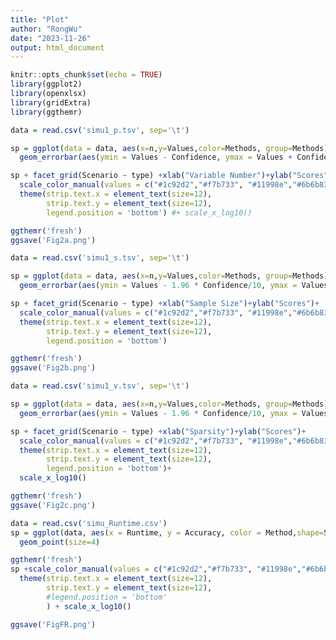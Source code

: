 ```yaml
---
title: "Plot"
author: "RongWu"
date: "2023-11-26"
output: html_document
---
```


```r
knitr::opts_chunk$set(echo = TRUE)
library(ggplot2)
library(openxlsx)
library(gridExtra)
library(ggthemr)

```


```r
data = read.csv('simu1_p.tsv', sep='\t')

sp = ggplot(data = data, aes(x=n,y=Values,color=Methods, group=Methods)) + geom_line(size=0.6,position = position_dodge(0.05)) + geom_point(size=1,position = position_dodge(0.05))+
  geom_errorbar(aes(ymin = Values - Confidence, ymax = Values + Confidence), width=0.1, position = position_dodge(0.5))

sp + facet_grid(Scenario ~ type) +xlab("Variable Number")+ylab("Scores")+
  scale_color_manual(values = c("#1c92d2","#f7b733", "#11998e","#6b6b83", "#f12711"))+
  theme(strip.text.x = element_text(size=12),
        strip.text.y = element_text(size=12),
        legend.position = 'bottom') #+ scale_x_log10()

ggthemr('fresh')
ggsave('Fig2a.png')

```

```r
data = read.csv('simu1_s.tsv', sep='\t')

sp = ggplot(data = data, aes(x=n,y=Values,color=Methods, group=Methods)) + geom_line(size=0.6,position = position_dodge(0.05)) + geom_point(position = position_dodge(0.05))+
  geom_errorbar(aes(ymin = Values - 1.96 * Confidence/10, ymax = Values + 1.96 * Confidence/10),width=0.1,position = position_dodge(0.05))

sp + facet_grid(Scenario ~ type) +xlab("Sample Size")+ylab("Scores")+
  scale_color_manual(values = c("#1c92d2","#f7b733", "#11998e","#6b6b83", "#f12711"))+
  theme(strip.text.x = element_text(size=12),
        strip.text.y = element_text(size=12),
        legend.position = 'bottom')

ggthemr('fresh')
ggsave('Fig2b.png')

```

```r
data = read.csv('simu1_v.tsv', sep='\t')

sp = ggplot(data = data, aes(x=n,y=Values,color=Methods, group=Methods)) + geom_line(size=0.6,position = position_dodge(0.05)) + geom_point(position = position_dodge(0.05))+
  geom_errorbar(aes(ymin = Values - 1.96 * Confidence/10, ymax = Values + 1.96 * Confidence/10),width=0.1,position = position_dodge(0.05))

sp + facet_grid(Scenario ~ type) +xlab("Sparsity")+ylab("Scores")+
  scale_color_manual(values = c("#1c92d2","#f7b733", "#11998e","#6b6b83", "#f12711"))+
  theme(strip.text.x = element_text(size=12),
        strip.text.y = element_text(size=12),
        legend.position = 'bottom')+
  scale_x_log10()

ggthemr('fresh')
ggsave('Fig2c.png')

```

```r
data = read.csv('simu_Runtime.csv')
sp = ggplot(data, aes(x = Runtime, y = Accuracy, color = Method,shape=Settings)) +
  geom_point(size=4)

ggthemr('fresh')
sp +scale_color_manual(values = c("#1c92d2","#f7b733", "#11998e","#6b6b83", "#f12711"))+
  theme(strip.text.x = element_text(size=12),
        strip.text.y = element_text(size=12),
        #legend.position = 'bottom'
        ) + scale_x_log10()

ggsave('FigFR.png')

```
